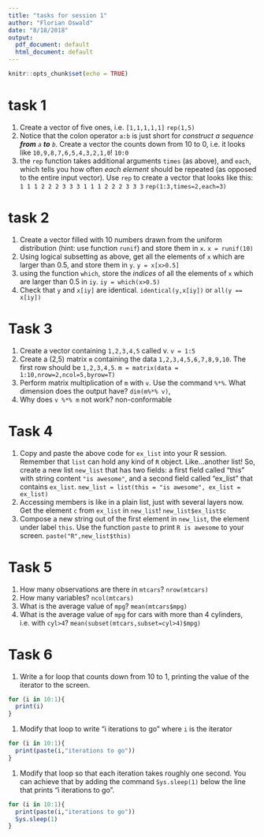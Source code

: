 ```yaml
---
title: "tasks for session 1"
author: "Florian Oswald"
date: "8/18/2018"
output:
  pdf_document: default
  html_document: default
---
```


```r
knitr::opts_chunk$set(echo = TRUE)
```

# task 1

1. Create a vector of five ones, i.e. `[1,1,1,1,1]`
  `rep(1,5)`
1. Notice that the colon operator `a:b` is just short for *construct a sequence **from** `a` **to** `b`*. Create a vector the counts down from 10 to 0, i.e. it looks like `10,9,8,7,6,5,4,3,2,1,0`!
  `10:0`
1. the `rep` function takes additional arguments `times` (as above), and `each`, which tells you how often *each element* should be repeated (as opposed to the entire input vector). Use `rep` to create a vector that looks like this: `1 1 1 2 2 2 3 3 3 1 1 1 2 2 2 3 3 3`
  `rep(1:3,times=2,each=3)`
  
# task 2

1. Create a vector filled with 10 numbers drawn from the uniform distribution (hint: use function `runif`) and store them in `x`. `x = runif(10)`
1. Using logical subsetting as above, get all the elements of `x` which are larger than 0.5, and store them in `y`. `y = x[x>0.5]`
1. using the function `which`, store the *indices* of all the elements of `x` which are larger than 0.5 in `iy`. `iy = which(x>0.5)`
1. Check that `y` and `x[iy]` are identical. `identical(y,x[iy])` or `all(y == x[iy])`

# Task 3

1. Create a vector containing `1,2,3,4,5` called v. `v = 1:5`
1. Create a (2,5) matrix `m` containing the data `1,2,3,4,5,6,7,8,9,10`. The first row should be `1,2,3,4,5`. `m = matrix(data = 1:10,nrow=2,ncol=5,byrow=T)`
1. Perform matrix multiplication of `m` with `v`. Use the command `%*%`. What dimension does the output have? `dim(m%*% v)`,
1. Why does `v %*% m` not work? non-conformable


# Task 4

1. Copy and paste the above code for `ex_list` into your R session. Remember that `list` can hold any kind of `R` object. Like...another list! So, create a new list `new_list` that has two fields: a first field called "this" with string content `"is awesome"`, and a second field called "ex_list" that contains `ex_list`. `new_list = list(this = "is awesome", ex_list = ex_list)`
1. Accessing members is like in a plain list, just with several layers now. Get the element `c` from `ex_list` in `new_list`! `new_list$ex_list$c`
1. Compose a new string out of the first element in `new_list`, the element under label `this`. Use the function `paste` to print `R is awesome` to your screen. `paste("R",new_list$this)`

# Task 5

1. How many observations are there in `mtcars`? `nrow(mtcars)`
1. How many variables? `ncol(mtcars)`
1. What is the average value of `mpg`? `mean(mtcars$mpg)`
1. What is the average value of `mpg` for cars with more than 4 cylinders, i.e. with `cyl>4`? `mean(subset(mtcars,subset=cyl>4)$mpg)`


# Task 6

1. Write a for loop that counts down from 10 to 1, printing the value of the iterator to the screen.
```r
for (i in 10:1){
  print(i)
}
```
1. Modify that loop to write "i iterations to go" where `i` is the iterator
```r
for (i in 10:1){
  print(paste(i,"iterations to go"))
}
```
1. Modify that loop so that each iteration takes roughly one second. You can achieve that by adding the command `Sys.sleep(1)` below the line that prints "i iterations to go". 
```r
for (i in 10:1){
  print(paste(i,"iterations to go"))
  Sys.sleep(1)
}
```





